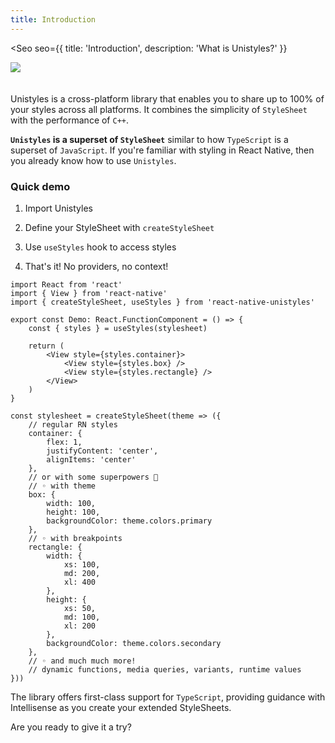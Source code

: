 ```yaml
---
title: Introduction
---
```



<Seo
    seo={{
        title: 'Introduction',
        description: 'What is Unistyles?'
    }}
>

<a href='https://unistyl.es'>
    <img
        src={V3.src}
        style="margin-bottom:20px;"
    />
</a>

Unistyles is a cross-platform library that enables you to share up to 100% of your styles across all platforms.
It combines the simplicity of `StyleSheet` with the performance of `C++`.

**`Unistyles` is a superset of `StyleSheet`** similar to how `TypeScript` is a superset of `JavaScript`.
If you're familiar with styling in React Native, then you already know how to use `Unistyles`.


### Quick demo


<Steps>

1. Import Unistyles

2. Define your StyleSheet with `createStyleSheet`

3. Use `useStyles` hook to access styles

4. That's it! No providers, no context!

</Steps>


```tsx title="Demo.tsx"  /import.*unistyles'/ /const { styles }.*/ /const stylesheet.*/
import React from 'react'
import { View } from 'react-native'
import { createStyleSheet, useStyles } from 'react-native-unistyles'

export const Demo: React.FunctionComponent = () => {
    const { styles } = useStyles(stylesheet)

    return (
        <View style={styles.container}>
            <View style={styles.box} />
            <View style={styles.rectangle} />
        </View>
    )
}

const stylesheet = createStyleSheet(theme => ({
    // regular RN styles
    container: {
        flex: 1,
        justifyContent: 'center',
        alignItems: 'center'
    },
    // or with some superpowers 🦄
    // ◦ with theme
    box: {
        width: 100,
        height: 100,
        backgroundColor: theme.colors.primary
    },
    // ◦ with breakpoints
    rectangle: {
        width: {
            xs: 100,
            md: 200,
            xl: 400
        },
        height: {
            xs: 50,
            md: 100,
            xl: 200
        },
        backgroundColor: theme.colors.secondary
    },
    // ◦ and much much more!
    // dynamic functions, media queries, variants, runtime values
}))
```

The library offers first-class support for `TypeScript`, providing guidance with Intellisense as you create your extended StyleSheets.

Are you ready to give it a try?

</Seo>
